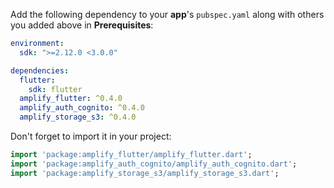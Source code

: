 Add the following dependency to your **app**'s `pubspec.yaml` along with others you added above in **Prerequisites**:

```yaml
environment:
  sdk: ">=2.12.0 <3.0.0"

dependencies:
  flutter:
    sdk: flutter
  amplify_flutter: ^0.4.0
  amplify_auth_cognito: ^0.4.0
  amplify_storage_s3: ^0.4.0
```

Don't forget to import it in your project:

```dart
import 'package:amplify_flutter/amplify_flutter.dart';
import 'package:amplify_auth_cognito/amplify_auth_cognito.dart';
import 'package:amplify_storage_s3/amplify_storage_s3.dart';
```

